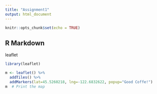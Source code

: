 ```yaml
---
title: "Assignment1"
output: html_document
---
```


```r
knitr::opts_chunk$set(echo = TRUE)
```

## R Markdown

leaflet

```r
library(leaflet)

m <- leaflet() %>%
  addTiles() %>% 
  addMarkers(lat=45.5260218, lng=-122.6832622, popup="Good Coffe!")
m  # Print the map
```